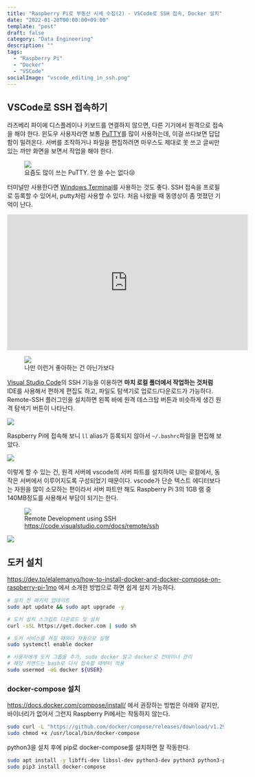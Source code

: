 ```yaml
---
title: "Raspberry Pi로 부동산 시세 수집(2) - VSCode로 SSH 접속, Docker 설치"
date: "2022-01-20T00:00:00+09:00"
template: "post"
draft: false
category: "Data Engineering"
description: ""
tags:
  - "Raspberry Pi"
  - "Docker"
  - "VSCode"
socialImage: "vscode_editing_in_ssh.png"
---
```


## VSCode로 SSH 접속하기

라즈베리 파이에 디스플레이나 키보드를 연결하지 않으면, 다른 기기에서 원격으로 접속을 해야 한다. 윈도우 사용자라면 보통 [PuTTY](https://www.putty.org/)를 많이 사용하는데, 이걸 쓰다보면 답답함이 밀려온다. 서버를 조작하거나 파일을 편집하려면 마우스도 제대로 못 쓰고 글씨만 있는 까만 화면을 보면서 작업을 해야 한다.

<figure>
  <img src="putty_ubuntu.png" />
  <figcaption>
    요즘도 많이 쓰는 PuTTY. 안 쓸 수는 없다😢
  </figcaption>
</figure>

터미널만 사용한다면 [Windows Terminal](https://www.microsoft.com/ko-kr/p/windows-terminal/9n0dx20hk701#activetab=pivot:overviewtab)를 사용하는 것도 좋다. SSH 접속을 프로필로 등록할 수 있어서, putty처럼 사용할 수 있다. 처음 나왔을 때 동영상이 좀 멋졌던 기억이 난다.

<iframe width="560" height="315" src="https://www.youtube.com/embed/8gw0rXPMMPE" title="YouTube video player" frameborder="0" allow="accelerometer; autoplay; clipboard-write; encrypted-media; gyroscope; picture-in-picture" allowfullscreen></iframe>

<figure>
  <img src="youtube_comments.png" />
  <figcaption>
    나만 이런거 좋아하는 건 아닌가보다
  </figcaption>
</figure>

[Visual Studio Code](https://code.visualstudio.com/)의 SSH 기능을 이용하면 **마치 로컬 폴더에서 작업하는 것처럼** IDE를 사용해서 편하게 편집도 하고, 파일도 탐색기로 업로드/다운로드가 가능하다. Remote-SSH 플러그인을 설치하면 왼쪽 바에 원격 데스크탑 버튼과 비슷하게 생긴 원격 탐색기 버튼이 나타난다.

![](./vscode_extensions_local.png)

Raspberry Pi에 접속해 보니 `ll` alias가 등록되지 않아서 `~/.bashrc`파일을 편집해 보았다. 

![](./vscode_editing_in_ssh.png)

이렇게 할 수 있는 건, 원격 서버에 vscode의 서버 파트를 설치하여 UI는 로컬에서, 동작은 서버에서 이루어지도록 구성되었기 때문이다. vscode가 단순 텍스트 에디터보다는 자원을 많이 소모하는 편이라서 서버 파트만 해도 Raspberry Pi 3의 1GB 램 중 140MB정도를 사용해서 부담이 되기는 한다.

<figure>
  <img src="vscode-architecture-ssh.png" />
  <figcaption>
    Remote Development using SSH <a href="https://code.visualstudio.com/docs/remote/ssh">https://code.visualstudio.com/docs/remote/ssh</a>
  </figcaption>
</figure>

![](./vscode-ram.png)

## 도커 설치

https://dev.to/elalemanyo/how-to-install-docker-and-docker-compose-on-raspberry-pi-1mo 에서 소개한 방법으로 하면 쉽게 설치 가능하다.

```bash
# 설치 전 패키지 업데이트
sudo apt update && sudo apt upgrade -y 

# 도커 설치 스크립트 다운로드 및 설치
curl -sSL https://get.docker.com | sudo sh 

# 도커 서비스를 켜질 때마다 자동으로 실행
sudo systemctl enable docker

# 사용자에게 도커 그룹을 추가, sudo docker 말고 docker로 컨테이너 관리
# 해당 커맨드는 bash로 다시 접속할 때부터 적용
sudo usermod -aG docker ${USER} 
```


### docker-compose 설치

https://docs.docker.com/compose/install/ 에서 권장하는 방법은 아래와 같지만, 바이너리가 없어서 그런지 Raspberry Pi에서는 작동하지 않는다.

```bash
sudo curl -L "https://github.com/docker/compose/releases/download/v1.29.2/docker-compose-$(uname -s)-$(uname -m)" -o /usr/local/bin/docker-compose
sudo chmod +x /usr/local/bin/docker-compose
```

python3을 설치 후에 pip로 docker-compose를 설치하면 잘 작동한다.

```bash
sudo apt install -y libffi-dev libssl-dev python3-dev python3 python3-pip
sudo pip3 install docker-compose
```



